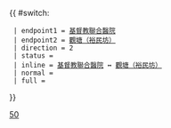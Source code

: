 {{ #switch: {{{format|}}}
  | endpoint1 = [[基督教聯合醫院]]
  | endpoint2 = [[裕民坊公共運輸交匯處|觀塘（裕民坊）]]
  | direction = 2
  | status = 
  | inline = [[基督教聯合醫院]] ↔ [[裕民坊公共運輸交匯處|觀塘（裕民坊）]]
  | normal =
  | full =
}}<noinclude>[[Category:九龍專線小巴路線模板|50]]</noinclude>